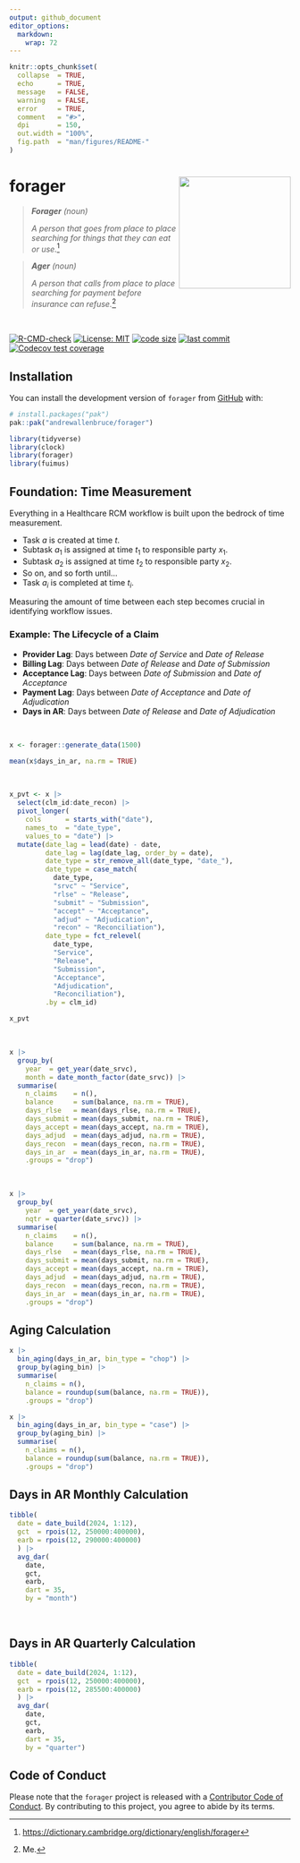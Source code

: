 ```yaml
---
output: github_document
editor_options: 
  markdown: 
    wrap: 72
---
```


<!-- README.md is generated from README.Rmd. Please edit that file -->

```r
knitr::opts_chunk$set(
  collapse  = TRUE,
  echo      = TRUE, 
  message   = FALSE, 
  warning   = FALSE,
  error     = TRUE,
  comment   = "#>",
  dpi       = 150, 
  out.width = "100%",
  fig.path  = "man/figures/README-"
)
```

# forager <a href="https://andrewallenbruce.github.io/forager/"><img src="man/figures/logo.svg" align="right" height="200"/></a>

> ***Forager** (noun)*
>
> *A person that goes from place to place searching for things that they
> can eat or use.*[^1]

> ***Ager** (noun)*
>
> *A person that calls from place to place searching for payment before
> insurance can refuse.*[^2]

<br>

<!-- badges: start -->

[![R-CMD-check](https://github.com/andrewallenbruce/forager/actions/workflows/R-CMD-check.yaml/badge.svg)](https://github.com/andrewallenbruce/forager/actions/workflows/R-CMD-check.yaml)
[![License:
MIT](https://img.shields.io/badge/license-MIT-blue.svg)](https://choosealicense.com/licenses/mit/)
[![code
size](https://img.shields.io/github/languages/code-size/andrewallenbruce/forager.svg)](https://github.com/andrewallenbruce/forager)
[![last
commit](https://img.shields.io/github/last-commit/andrewallenbruce/forager.svg)](https://github.com/andrewallenbruce/forager/commits/master)
[![Codecov test coverage](https://codecov.io/gh/andrewallenbruce/forager/branch/master/graph/badge.svg)](https://app.codecov.io/gh/andrewallenbruce/forager?branch=master)
<!-- badges: end -->

## Installation

You can install the development version of `forager` from
[GitHub](https://github.com/) with:

``` r
# install.packages("pak")
pak::pak("andrewallenbruce/forager")
```

```r
library(tidyverse)
library(clock)
library(forager)
library(fuimus)
```

## Foundation: Time Measurement

Everything in a Healthcare RCM workflow is built upon the bedrock of time measurement. 

   *  Task $a$ is created at time $t$.
   *  Subtask $a_1$ is assigned at time $t_1$ to responsible party $x_1$.
   *  Subtask $a_2$ is assigned at time $t_2$ to responsible party $x_2$.
   *  So on, and so forth until...
   *  Task $a_i$ is completed at time $t_i$.
   
Measuring the amount of time between each step becomes crucial in identifying workflow issues.

### Example: The Lifecycle of a Claim 

   * **Provider Lag**: Days between *Date of Service* and *Date of Release*
   * **Billing Lag**:  Days between *Date of Release* and *Date of Submission*
   * **Acceptance Lag**:  Days between *Date of Submission* and *Date of Acceptance*
   * **Payment Lag**: Days between *Date of Acceptance* and *Date of Adjudication*
   * **Days in AR**: Days between *Date of Release* and *Date of Adjudication*

<br>

```r
x <- forager::generate_data(1500)

mean(x$days_in_ar, na.rm = TRUE)
```
<br>

```r
x_pvt <- x |> 
  select(clm_id:date_recon) |> 
  pivot_longer(
    cols      = starts_with("date"), 
    names_to  = "date_type", 
    values_to = "date") |> 
  mutate(date_lag = lead(date) - date,
         date_lag = lag(date_lag, order_by = date),
         date_type = str_remove_all(date_type, "date_"),
         date_type = case_match(
           date_type,
           "srvc" ~ "Service",
           "rlse" ~ "Release",
           "submit" ~ "Submission",
           "accept" ~ "Acceptance",
           "adjud" ~ "Adjudication",
           "recon" ~ "Reconciliation"),
         date_type = fct_relevel(
           date_type, 
           "Service", 
           "Release", 
           "Submission", 
           "Acceptance", 
           "Adjudication", 
           "Reconciliation"), 
         .by = clm_id)

x_pvt
```

<br>

```r
x |> 
  group_by(
    year  = get_year(date_srvc),
    month = date_month_factor(date_srvc)) |> 
  summarise(
    n_claims    = n(), 
    balance     = sum(balance, na.rm = TRUE),
    days_rlse   = mean(days_rlse, na.rm = TRUE), 
    days_submit = mean(days_submit, na.rm = TRUE),
    days_accept = mean(days_accept, na.rm = TRUE),
    days_adjud  = mean(days_adjud, na.rm = TRUE),
    days_recon  = mean(days_recon, na.rm = TRUE),
    days_in_ar  = mean(days_in_ar, na.rm = TRUE), 
    .groups = "drop")
```

<br>

```r
x |> 
  group_by(
    year  = get_year(date_srvc),
    nqtr = quarter(date_srvc)) |> 
  summarise(
    n_claims    = n(), 
    balance     = sum(balance, na.rm = TRUE),
    days_rlse   = mean(days_rlse, na.rm = TRUE), 
    days_submit = mean(days_submit, na.rm = TRUE),
    days_accept = mean(days_accept, na.rm = TRUE),
    days_adjud  = mean(days_adjud, na.rm = TRUE),
    days_recon  = mean(days_recon, na.rm = TRUE),
    days_in_ar  = mean(days_in_ar, na.rm = TRUE), 
    .groups = "drop")
```


## Aging Calculation

```r
x |> 
  bin_aging(days_in_ar, bin_type = "chop") |> 
  group_by(aging_bin) |> 
  summarise(
    n_claims = n(),
    balance = roundup(sum(balance, na.rm = TRUE)), 
    .groups = "drop")

x |> 
  bin_aging(days_in_ar, bin_type = "case") |> 
  group_by(aging_bin) |> 
  summarise(
    n_claims = n(),
    balance = roundup(sum(balance, na.rm = TRUE)), 
    .groups = "drop")
```

## Days in AR Monthly Calculation

```r
tibble(
  date = date_build(2024, 1:12),
  gct  = rpois(12, 250000:400000),
  earb = rpois(12, 290000:400000)
  ) |> 
  avg_dar(
    date, 
    gct, 
    earb, 
    dart = 35,
    by = "month")
```

<br>

## Days in AR Quarterly Calculation

```r
tibble(
  date = date_build(2024, 1:12),
  gct  = rpois(12, 250000:400000),
  earb = rpois(12, 285500:400000)
  ) |> 
  avg_dar(
    date, 
    gct, 
    earb, 
    dart = 35,
    by = "quarter")
```


## Code of Conduct

Please note that the `forager` project is released with a [Contributor
Code of
Conduct](https://andrewallenbruce.github.io/forager/CODE_OF_CONDUCT.html).
By contributing to this project, you agree to abide by its terms.

[^1]: <https://dictionary.cambridge.org/dictionary/english/forager>

[^2]: Me.

